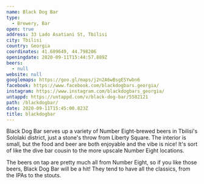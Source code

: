 ```yaml
---
name: Black Dog Bar
type:
  - Brewery, Bar
open: true
address: 33 Lado Asatiani St, Tbilisi
city: Tbilisi
country: Georgia
coordinates: 41.689649, 44.798206
openingdate: 2020-09-11T15:44:57.889Z
beers:
  - null
website: null
googlemaps: https://goo.gl/maps/j2n2A6wBsgESYwbn6
facebook: https://www.facebook.com/blackdogbars.georgia/
instagram: https://www.instagram.com/blackdogbars_georgia/
untappd: https://untappd.com/v/black-dog-bar/5582121
path: /blackdogbar/
date: 2020-09-11T15:45:00.823Z
title: blackdogbar
---
```

Black Dog Bar serves up a variety of Number Eight-brewed beers in Tbilisi's Sololaki district, just a stone's throw from Liberty Square. The interior is small, but the food and beer are both enjoyable and the vibe is nice! It's sort of like the dive bar cousin to the more upscale Number Eight locations. 

The beers on tap are pretty much all from Number Eight, so if you like those beers, Black Dog Bar will be a hit! They tend to have all the classics, from the IPAs to the stouts. 